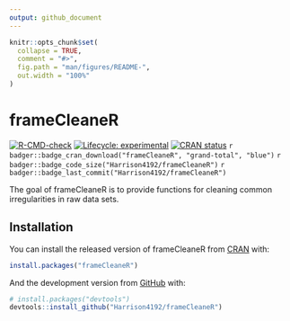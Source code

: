 ```yaml
---
output: github_document
---
```


<!-- README.md is generated from README.Rmd. Please edit that file -->

```r
knitr::opts_chunk$set(
  collapse = TRUE,
  comment = "#>",
  fig.path = "man/figures/README-",
  out.width = "100%"
)
```

# frameCleaneR

<!-- badges: start -->
[![R-CMD-check](https://github.com/Harrison4192/frameCleaneR/workflows/R-CMD-check/badge.svg)](https://github.com/Harrison4192/frameCleaneR/actions)
[![Lifecycle: experimental](https://img.shields.io/badge/lifecycle-experimental-orange.svg)](https://www.tidyverse.org/lifecycle/#experimental)
[![CRAN status](https://www.r-pkg.org/badges/version/frameCleaneR)](https://CRAN.R-project.org/package=frameCleaneR)
`r badger::badge_cran_download("frameCleaneR", "grand-total", "blue")`
`r badger::badge_code_size("Harrison4192/frameCleaneR")`
`r badger::badge_last_commit("Harrison4192/frameCleaneR")`
<!-- badges: end -->

The goal of frameCleaneR is to provide functions for cleaning common irregularities in raw data sets.

## Installation

You can install the released version of frameCleaneR from [CRAN](https://CRAN.R-project.org) with:

``` r
install.packages("frameCleaneR")
```

And the development version from [GitHub](https://github.com/) with:

``` r
# install.packages("devtools")
devtools::install_github("Harrison4192/frameCleaneR")
```
